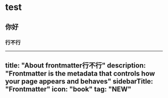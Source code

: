 # test
## 你好
### 行不行

---
title: "About frontmatter行不行"
description: "Frontmatter is the metadata that controls how your page appears and behaves"
sidebarTitle: "Frontmatter"
icon: "book"
tag: "NEW"
---